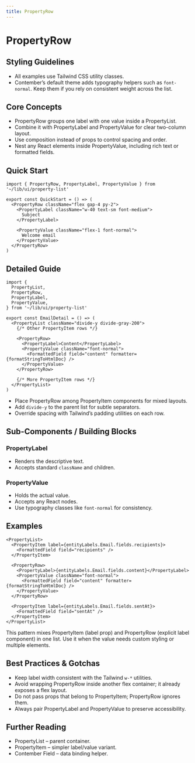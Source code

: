 ```yaml
---
title: PropertyRow
---
```


<!-- Edited by human: false -->
<!-- Examples count: 2 -->
<!-- Source examples: 0 -->
<!-- Playground examples: 0 -->
<!-- External examples: 2 -->
<!-- Import examples: 2 -->

# PropertyRow

## Styling Guidelines
* All examples use Tailwind CSS utility classes.
* Contember’s default theme adds typography helpers such as `font-normal`. Keep them if you rely on consistent weight across the list.

## Core Concepts
* PropertyRow groups one label with one value inside a PropertyList.
* Combine it with PropertyLabel and PropertyValue for clear two-column layout.
* Use composition instead of props to control spacing and order.
* Nest any React elements inside PropertyValue, including rich text or formatted fields.

## Quick Start
```tsx
import { PropertyRow, PropertyLabel, PropertyValue } from '~/lib/ui/property-list'

export const QuickStart = () => (
  <PropertyRow className="flex gap-4 py-2">
    <PropertyLabel className="w-40 text-sm font-medium">
      Subject
    </PropertyLabel>

    <PropertyValue className="flex-1 font-normal">
      Welcome email
    </PropertyValue>
  </PropertyRow>
)
```

## Detailed Guide
```tsx
import {
  PropertyList,
  PropertyRow,
  PropertyLabel,
  PropertyValue,
} from '~/lib/ui/property-list'

export const EmailDetail = () => (
  <PropertyList className="divide-y divide-gray-200">
    {/* Other PropertyItem rows */}

    <PropertyRow>
      <PropertyLabel>Content</PropertyLabel>
      <PropertyValue className="font-normal">
        <FormattedField field="content" formatter={formatStringToHtmlDoc} />
      </PropertyValue>
    </PropertyRow>

    {/* More PropertyItem rows */}
  </PropertyList>
)
```
* Place PropertyRow among PropertyItem components for mixed layouts.
* Add `divide-y` to the parent list for subtle separators.
* Override spacing with Tailwind’s padding utilities on each row.

## Sub-Components / Building Blocks
### PropertyLabel
* Renders the descriptive text.
* Accepts standard `className` and children.

### PropertyValue
* Holds the actual value.
* Accepts any React nodes.
* Use typography classes like `font-normal` for consistency.

## Examples
```tsx
<PropertyList>
  <PropertyItem label={entityLabels.Email.fields.recipients}>
    <FormattedField field="recipients" />
  </PropertyItem>

  <PropertyRow>
    <PropertyLabel>{entityLabels.Email.fields.content}</PropertyLabel>
    <PropertyValue className="font-normal">
      <FormattedField field="content" formatter={formatStringToHtmlDoc} />
    </PropertyValue>
  </PropertyRow>

  <PropertyItem label={entityLabels.Email.fields.sentAt}>
    <FormattedField field="sentAt" />
  </PropertyItem>
</PropertyList>
```
This pattern mixes PropertyItem (label prop) and PropertyRow (explicit label component) in one list. Use it when the value needs custom styling or multiple elements.

## Best Practices & Gotchas
* Keep label width consistent with the Tailwind `w-*` utilities.
* Avoid wrapping PropertyRow inside another flex container; it already exposes a flex layout.
* Do not pass props that belong to PropertyItem; PropertyRow ignores them.
* Always pair PropertyLabel and PropertyValue to preserve accessibility.

## Further Reading
* PropertyList – parent container.
* PropertyItem – simpler label/value variant.
* Contember Field – data binding helper.

<!-- End of Generated Documentation -->
